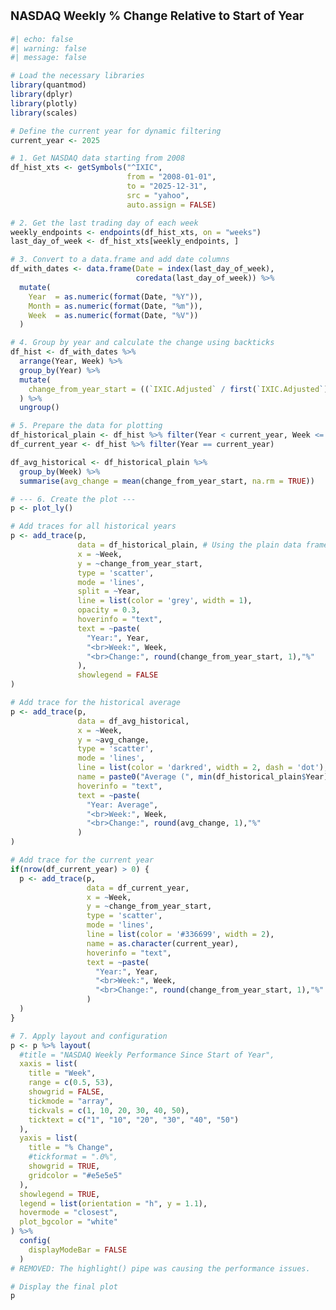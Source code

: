 ::: {style="font-size: 14pt;font-weight: bold;margin-bottom: 10px; margin-top: 20px"}
NASDAQ Weekly % Change Relative to Start of Year
:::


```r
#| echo: false
#| warning: false
#| message: false

# Load the necessary libraries
library(quantmod)
library(dplyr)
library(plotly)
library(scales) 

# Define the current year for dynamic filtering
current_year <- 2025

# 1. Get NASDAQ data starting from 2008
df_hist_xts <- getSymbols("^IXIC", 
                          from = "2008-01-01", 
                          to = "2025-12-31",
                          src = "yahoo", 
                          auto.assign = FALSE)

# 2. Get the last trading day of each week
weekly_endpoints <- endpoints(df_hist_xts, on = "weeks")
last_day_of_week <- df_hist_xts[weekly_endpoints, ]

# 3. Convert to a data.frame and add date columns
df_with_dates <- data.frame(Date = index(last_day_of_week), 
                            coredata(last_day_of_week)) %>%
  mutate(
    Year  = as.numeric(format(Date, "%Y")),
    Month = as.numeric(format(Date, "%m")),
    Week  = as.numeric(format(Date, "%V"))
  )

# 4. Group by year and calculate the change using backticks
df_hist <- df_with_dates %>%
  arrange(Year, Week) %>%
  group_by(Year) %>%
  mutate(
    change_from_year_start = ((`IXIC.Adjusted` / first(`IXIC.Adjusted`)) - 1)*100
  ) %>%
  ungroup()

# 5. Prepare the data for plotting
df_historical_plain <- df_hist %>% filter(Year < current_year, Week <= 52)
df_current_year <- df_hist %>% filter(Year == current_year)

df_avg_historical <- df_historical_plain %>%
  group_by(Week) %>%
  summarise(avg_change = mean(change_from_year_start, na.rm = TRUE))

# --- 6. Create the plot ---
p <- plot_ly()

# Add traces for all historical years
p <- add_trace(p, 
               data = df_historical_plain, # Using the plain data frame now
               x = ~Week, 
               y = ~change_from_year_start,
               type = 'scatter', 
               mode = 'lines', 
               split = ~Year, 
               line = list(color = 'grey', width = 1),
               opacity = 0.3,
               hoverinfo = "text",
               text = ~paste(
                 "Year:", Year, 
                 "<br>Week:", Week, 
                 "<br>Change:", round(change_from_year_start, 1),"%"
               ),
               showlegend = FALSE
)

# Add trace for the historical average
p <- add_trace(p, 
               data = df_avg_historical,
               x = ~Week, 
               y = ~avg_change,
               type = 'scatter', 
               mode = 'lines',
               line = list(color = 'darkred', width = 2, dash = 'dot'),
               name = paste0("Average (", min(df_historical_plain$Year), "-", max(df_historical_plain$Year), ")"),
               hoverinfo = "text",
               text = ~paste(
                 "Year: Average",
                 "<br>Week:", Week, 
                 "<br>Change:", round(avg_change, 1),"%"
               )
)

# Add trace for the current year
if(nrow(df_current_year) > 0) {
  p <- add_trace(p, 
                 data = df_current_year,
                 x = ~Week, 
                 y = ~change_from_year_start,
                 type = 'scatter', 
                 mode = 'lines',
                 line = list(color = '#336699', width = 2),
                 name = as.character(current_year),
                 hoverinfo = "text",
                 text = ~paste(
                   "Year:", Year,
                   "<br>Week:", Week, 
                   "<br>Change:", round(change_from_year_start, 1),"%"
                 )
  )
}

# 7. Apply layout and configuration
p <- p %>% layout(
  #title = "NASDAQ Weekly Performance Since Start of Year",
  xaxis = list(
    title = "Week",
    range = c(0.5, 53),
    showgrid = FALSE,
    tickmode = "array",
    tickvals = c(1, 10, 20, 30, 40, 50),
    ticktext = c("1", "10", "20", "30", "40", "50")
  ),
  yaxis = list(
    title = "% Change",
    #tickformat = ".0%", 
    showgrid = TRUE,
    gridcolor = "#e5e5e5"
  ),
  showlegend = TRUE,
  legend = list(orientation = "h", y = 1.1),
  hovermode = "closest",
  plot_bgcolor = "white"
) %>%
  config(
    displayModeBar = FALSE 
  )
# REMOVED: The highlight() pipe was causing the performance issues.

# Display the final plot
p



```
